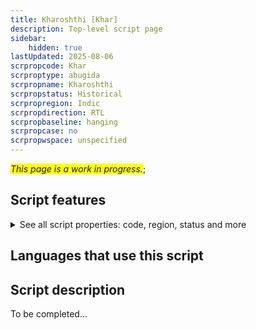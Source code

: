 ```yaml
---
title: Kharoshthi [Khar]
description: Top-level script page
sidebar:
    hidden: true
lastUpdated: 2025-08-06
scrpropcode: Khar
scrproptype: abugida
scrpropname: Kharoshthi
scrpropstatus: Historical
scrpropregion: Indic
scrpropdirection: RTL
scrpropbaseline: hanging
scrpropcase: no
scrpropwspace: unspecified
---
```


<span style='background-color:yellow'>_This page is a work in progress._</span>;


## Script features

<details>
<summary> See all script properties: code, region, status and more</summary>
<ScriptInfo />
</details>

## Languages that use this script

<WsList script='Khar' wsMax='5' />

## Script description

To be completed...

